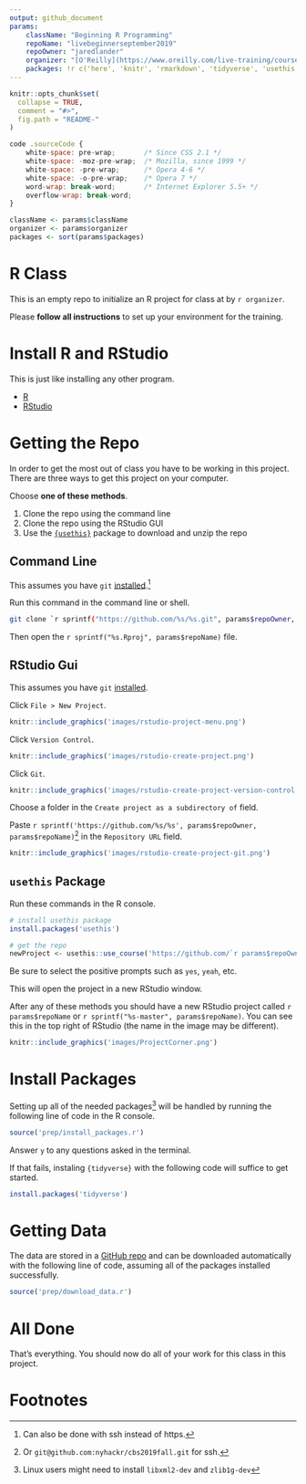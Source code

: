 ```yaml
---
output: github_document
params:
    className: "Beginning R Programming"
    repoName: "livebeginnerseptember2019"
    repoOwner: "jaredlander"
    organizer: "[O'Reilly](https://www.oreilly.com/live-training/courses/beginning-r-programming/0636920325703/)"
    packages: !r c('here', 'knitr', 'rmarkdown', 'tidyverse', 'usethis')
---
```


<!-- README.md is generated from README.Rmd. Please edit that file -->

```r
knitr::opts_chunk$set(
  collapse = TRUE,
  comment = "#>",
  fig.path = "README-"
)
```

```js
code .sourceCode {
    white-space: pre-wrap;       /* Since CSS 2.1 */
    white-space: -moz-pre-wrap;  /* Mozilla, since 1999 */
    white-space: -pre-wrap;      /* Opera 4-6 */
    white-space: -o-pre-wrap;    /* Opera 7 */
    word-wrap: break-word;       /* Internet Explorer 5.5+ */
    overflow-wrap: break-word;
}
```


```r
className <- params$className
organizer <- params$organizer
packages <- sort(params$packages)
```

# R Class

This is an empty repo to initialize an R project for class at by `r organizer`.

Please __follow all instructions__ to set up your environment for the training.

# Install R and RStudio

This is just like installing any other program.

- [R](https://cloud.r-project.org/)
- [RStudio](https://www.rstudio.com/products/rstudio/download/#download)

# Getting the Repo

In order to get the most out of class you have to be working in this project. There are three ways to get this project on your computer.

Choose __one of these methods__.

1. Clone the repo using the command line
1. Clone the repo using the RStudio GUI
1. Use the [`{usethis}`](https://usethis.r-lib.org) package to download and unzip the repo

## Command Line

This assumes you have `git` [installed](https://git-scm.com/book/en/v2/Getting-Started-Installing-Git).^[Can also be done with ssh instead of https.]

Run this command in the command line or shell.

```sh
git clone `r sprintf("https://github.com/%s/%s.git", params$repoOwner, params$repoName)`
```

Then open the ``r sprintf("%s.Rproj", params$repoName)`` file.

## RStudio Gui

This assumes you have `git` [installed](https://git-scm.com/book/en/v2/Getting-Started-Installing-Git).

Click `File > New Project`.

```r
knitr::include_graphics('images/rstudio-project-menu.png')
```

Click `Version Control`.

```r
knitr::include_graphics('images/rstudio-create-project.png')
```

Click `Git`.

```r
knitr::include_graphics('images/rstudio-create-project-version-control.png')
```

Choose a folder in the `Create project as a subdirectory of` field.

Paste ``r sprintf('https://github.com/%s/%s', params$repoOwner, params$repoName)``^[Or `git@github.com:nyhackr/cbs2019fall.git` for ssh.] in the `Repository URL` field.

```r
knitr::include_graphics('images/rstudio-create-project-git.png')
```

## `usethis` Package

Run these commands in the R console.

```r
# install usethis package
install.packages('usethis')

# get the repo
newProject <- usethis::use_course('https://github.com/`r params$repoOwner`/`r params$repoName`/archive/master.zip')
```

Be sure to select the positive prompts such as `yes`, `yeah`, etc.

This will open the project in a new RStudio window.

After any of these methods you should have a new RStudio project called ``r params$repoName`` or ``r sprintf("%s-master", params$repoName)``. You can see this in the top right of RStudio (the name in the image may be different).

```r
knitr::include_graphics('images/ProjectCorner.png')
```

# Install Packages

Setting up all of the needed packages^[Linux users might need to install `libxml2-dev` and `zlib1g-dev`] will be handled by running the following line of code in the R console.

```r
source('prep/install_packages.r')
```

Answer `y` to any questions asked in the terminal.

If that fails, instaling `{tidyverse}` with the following code will suffice to get started.

```r
install.packages('tidyverse')
```

# Getting Data

The data are stored in a [GitHub repo](https://github.com/jaredlander/coursedata) and can be downloaded automatically with the following line of code, assuming all of the packages installed successfully.

```r
source('prep/download_data.r')
```

# All Done

That's everything. You should now do all of your work for this class in this project.

# Footnotes
